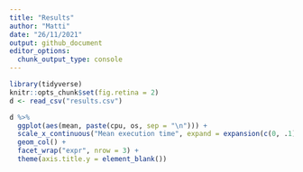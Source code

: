 ```yaml
---
title: "Results"
author: "Matti"
date: "26/11/2021"
output: github_document
editor_options: 
  chunk_output_type: console
---
```


```r
library(tidyverse)
knitr::opts_chunk$set(fig.retina = 2)
d <- read_csv("results.csv")
```

```r
d %>% 
  ggplot(aes(mean, paste(cpu, os, sep = "\n"))) +
  scale_x_continuous("Mean execution time", expand = expansion(c(0, .1))) +
  geom_col() +
  facet_wrap("expr", nrow = 3) +
  theme(axis.title.y = element_blank())
```


